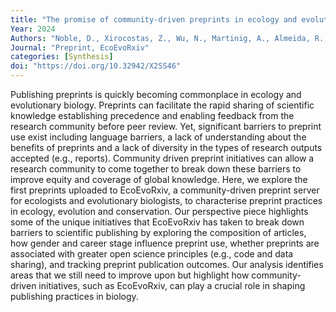 ```yaml
---
title: "The promise of community-driven preprints in ecology and evolution"
Year: 2024
Authors: "Noble, D., Xirocostas, Z., Wu, N., Martinig, A., Almeida, R., Bairos-Novak, K., ... & Lagisz, M."
Journal: "Preprint, EcoEvoRxiv"
categories: [Synthesis]
doi: "https://doi.org/10.32942/X2SS46"
---
```


Publishing preprints is quickly becoming commonplace in ecology and evolutionary biology. Preprints can facilitate the rapid sharing of scientific knowledge establishing precedence and enabling feedback from the research community before peer review. Yet, significant barriers to preprint use exist including language barriers, a lack of understanding about the benefits of preprints and a lack of diversity in the types of research outputs accepted (e.g., reports). Community driven preprint initiatives can allow a research community to come together to break down these barriers to improve equity and coverage of global knowledge. Here, we explore the first preprints uploaded to EcoEvoRxiv, a community-driven preprint server for ecologists and evolutionary biologists, to characterise preprint practices in ecology, evolution and conservation. Our perspective piece highlights some of the unique initiatives that EcoEvoRxiv has taken to break down barriers to scientific publishing by exploring the composition of articles, how gender and career stage influence preprint use, whether preprints are associated with greater open science principles (e.g., code and data sharing), and tracking preprint publication outcomes. Our analysis identifies areas that we still need to improve upon but highlight how community-driven initiatives, such as EcoEvoRxiv, can play a crucial role in shaping publishing practices in biology.